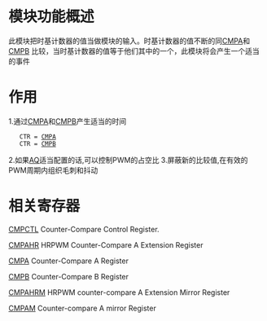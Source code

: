 = 模块功能概述 =
此模块把时基计数器的值当做模块的输入。时基计数器的值不断的同[[CMPA]]和[[CMPB]]
比较，当时基计数器的值等于他们其中的一个，此模块将会产生一个适当的事件

= 作用 =
1.通过[[CMPA]]和[[CMPB]]产生适当的时间
    CTR = [[CMPA]]
    CTR = [[CMPB]]
2.如果[[Action-Qualifier Submodule|AQ]]适当配置的话,可以控制PWM的占空比
3.屏蔽新的比较值,在有效的PWM周期内组织毛刺和抖动

= 相关寄存器 =
[[CMPCTL]]      Counter-Compare Control Register.

[[CMPAHR]]      HRPWM Counter-Compare A Extension Register 

[[CMPA]]        Counter-Compare A Register

[[CMPB]]        Counter-Compare B Register

[[CMPAHRM]]     HRPWM counter-compare A Extension Mirror Register

[[CMPAM]]       Counter-compare A mirror Register
